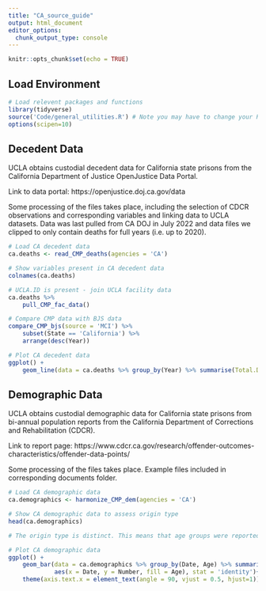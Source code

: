 ```yaml
---
title: "CA_source_guide"
output: html_document
editor_options: 
  chunk_output_type: console
---
```


```r
knitr::opts_chunk$set(echo = TRUE)
```

## Load Environment

```r
# Load relevent packages and functions
library(tidyverse)
source('Code/general_utilities.R') # Note you may have to change your Rmarkdown option for evaluate chunks to project instead of document
options(scipen=10)
```

## Decedent Data

UCLA obtains custodial decedent data for California state prisons from the California Department of Justice OpenJustice Data Portal.

Link to data portal: https://openjustice.doj.ca.gov/data

Some processing of the files takes place, including the selection of CDCR observations and corresponding variables and linking data to UCLA datasets. Data was last pulled from CA DOJ in July 2022 and data files we clipped to only contain deaths for full years (i.e. up to 2020).

```r
# Load CA decedent data
ca.deaths <- read_CMP_deaths(agencies = 'CA')

# Show variables present in CA decedent data
colnames(ca.deaths)

# UCLA.ID is present - join UCLA facility data
ca.deaths %>%
    pull_CMP_fac_data()

# Compare CMP data with BJS data
compare_CMP_bjs(source = 'MCI') %>%
    subset(State == 'California') %>%
    arrange(desc(Year))

# Plot CA decedent data 
ggplot() +
    geom_line(data = ca.deaths %>% group_by(Year) %>% summarise(Total.Deaths = n()),aes(x = Year, y = Total.Deaths))

```


## Demographic Data

UCLA obtains custodial demographic data for California state prisons from bi-annual population reports from the California Department of Corrections and Rehabilitation (CDCR).

Link to report page: https://www.cdcr.ca.gov/research/offender-outcomes-characteristics/offender-data-points/

Some processing of the files takes place. Example files included in corresponding documents folder. 

```r
# Load CA demographic data
ca.demographics <- harmonize_CMP_dem(agencies = 'CA')

# Show CA demographic data to assess origin type
head(ca.demographics)

# The origin type is distinct. This means that age groups were reported separately from sex groups for demographic data. In order to construct age and sex groups for a date from this distinct data, we applied reported sex ratios to each age group. This assumption is likely incorrect.

# Plot CA demographic data 
ggplot() +
    geom_bar(data = ca.demographics %>% group_by(Date, Age) %>% summarise(Number = sum(Number, na.rm = TRUE)),
             aes(x = Date, y = Number, fill = Age), stat = 'identity')+
    theme(axis.text.x = element_text(angle = 90, vjust = 0.5, hjust=1)) # To see dates on x axis



```




